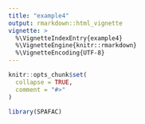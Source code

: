```yaml
---
title: "example4"
output: rmarkdown::html_vignette
vignette: >
  %\VignetteIndexEntry{example4}
  %\VignetteEngine{knitr::rmarkdown}
  %\VignetteEncoding{UTF-8}
---
```


```r
knitr::opts_chunk$set(
  collapse = TRUE,
  comment = "#>"
)
```

```r
library(SPAFAC)
```
